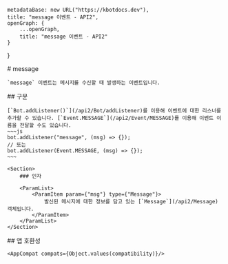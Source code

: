 
    metadataBase: new URL("https://kbotdocs.dev"),
    title: "message 이벤트 - API2",
    openGraph: {
        ...openGraph,
        title: "message 이벤트 - API2"
    }
}

<Section>
    # message

    `message` 이벤트는 메시지를 수신할 때 발생하는 이벤트입니다.
</Section>
<Section>
    ## 구문

    [`Bot.addListener()`](/api2/Bot/addListener)를 이용해 이벤트에 대한 리스너를 추가할 수 있습니다. [`Event.MESSAGE`](/api2/Event/MESSAGE)를 이용해 이벤트 이름을 전달할 수도 있습니다.
    ~~~js
    bot.addListener("message", (msg) => {});
    // 또는
    bot.addListener(Event.MESSAGE, (msg) => {});
    ~~~

    <Section>
        ### 인자

        <ParamList>
            <ParamItem param={"msg"} type={"Message"}>
                발신된 메시지에 대한 정보를 담고 있는 [`Message`](/api2/Message) 객체입니다.
            </ParamItem>
        </ParamList>
    </Section>
</Section>
<Section>
    ## 앱 호환성

    <AppCompat compats={Object.values(compatibility)}/>
</Section>